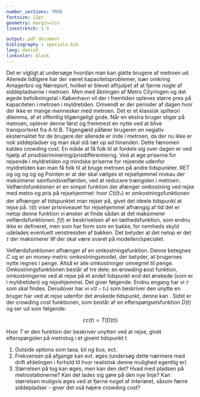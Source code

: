 ```yaml
---
number_sections: TRUE
fontsize: 12pt
geometry: margin=1in
linestretch: 1.5

output: pdf_document
bibliography : speciale.bib
lang: danish
linkcolor: black
---
```


\setcounter{secnumdepth}{3}
\thispagestyle{empty}
\begin{abstract}
Her står der noget tekst
\end{abstract}
\newpage
\tableofcontents

\newpage
\section*{Indledning}
\addcontentsline{toc}{section}{Indledning}
Det er vigtigt at undersøge hvordan man kan glatte brugere af metroen ud. Allerede tidligere har der været kapacitetsproblemer, især omkring Amagerbro og Nørreport, hvilket er blevet afhjulpet af at fjerne nogle af siddepladserne i metroen. Men med åbningen af Metro Cityringen og det øgede befolkningstal i København vil der i fremtiden opleves større pres på kapaciteten i metroen i myldretiden. Omvendt er der perioder af dagen hvor der ikke er mange mennesker med metroen. Det er et klassisk spilteori dilemma, af et offentlig tilgængeligt gode. Når en ekstra bruger stiger på metroen, oplever denne først og fremmest en nytte ved at blive transporteret fra A til B. Tilgengæld påfører brugeren en negativ eksternalitet for de brugere der allerede er inde i metroen, da der nu ikke er nok siddepladser og man skal stå tæt op ad hinanden. Dette fænomen kaldes crowding cost. 
En måde at få folk til at fordele sig over dagen er ved hjælp af prisdiskriminering/prisdifferentierng. Ved at øge priserne for rejsende i myldretiden og mindske priserne for rejsende udenfor myldretiden kan man få folk til at bruge metroen på andre tidspunkter. RET
\subsection*{Litteratur}
\addcontentsline{toc}{subsection}{Litteratur}
\cite{de_palma_dynamic_2010} og \cite{fosgerau_marginal_2009} og \cite{hjorth_estimating_2015} og \cite{de_palma_economics_2015} og \cite{hall_pareto_2015} og \cite{de_palma_discomfort_2015}
\newpage
\section{Model}
Pointen er at der skal vælges et rejsehjemmel niveau der maksimerer samfundsvelfærden, ved at reducere trængslen i metroen.
\subsection{Velfærdsfunktionen, $W$}
Velfærdsfunktionen er en simpel funktion der afænger omkostning ved rejse med metro og pris på rejsehjemmel:
\begin{equation}
W = \int [(C(t|t_*)-\tau(t))f(t)] dt
\end{equation}
hvor $C(t|t_*)$ er omkostningsfunktionen der afhænger af tidspunktet man rejser på, givet det ideele tidspunkt at rejse på. $\tau(t)$ viser prisniveauet for rejsehjemmel afhængig af tid det er netop denne funktion vi ønsker at finde sådan at det maksimerer velfærdsfunktionen. $f(t)$ er beskrivelsen af en tæthedsfunktion, som endnu ikke er defineret, men som har form som en bakke, for nemheds skyld udelades eventuelt venstresiden af bakken. Det betyder at det netop er det $\tau$ der maksimerer $W$ der skal være svaret på modellen/specialet.  
\subsection{Omkostningsfunktionen, $C$}
Velfærdsfunktionen afhænger af en omkostningsfunktion. Denne betegnes $C$ og er en money-metric omkostningsmodel, der betyder, at brugernes nytte regnes i penge. Altså er alle omkostninger omregnet til penge. Omkostningsfunktionen består af tre dele; en **c**rowding **c**ost funktion, omkostningerne ved at rejse på et andet tidspunkt end det ønskede (som er i myldretiden) og rejsehjemmel. Det giver følgende:
\begin{equation}
C(cc,t) = cc + v(t-t_*) + \tau(t_*)
\end{equation}
Endnu engang har vi $\tau$ som skal findes. Derudover har vi $v(t-t_*)$ som beskriver den unytte en bruger har ved at rejse udenfor det ønskede tidspunkt, denne kan . Sidst er der crowding cost funktionen, som består af en efterspørgselsfunktion $D(t)$ og ser ud som følgende:

$$ cc(t) = T(D(t)) $$

Hvor $T$ er den funktion der beskriver unytten ved at rejse, givet efterspørgslen på metrotog i et givent tidspunkt $t$.

\subsection{Analyse}
\subsubsection{Kritik af modellen}
1. Outside options som taxa, bil og bus, ect.
2. Frekvensen på afgange kan evt. øges (undersøg dette nærmere med drift afdelingen i forhold til hvor realistisk denne mulighed egentlig er)
3. Størrelsen på tog kan øges, men kan den det? Hvad med pladsen på metrostationerne? Kan det lades sig gøre på den nye linje? Kan størrelsen muligvis øges ved at fjerne noget af interiøret, såsom færre siddepladser - giver det oså højere crowding cost?  

\subsubsection{Empiri - Metroselskabet}

\section{Diskussion}

\section*{Konklusion}
\addcontentsline{toc}{section}{Konklusion}
\cleardoublepage
\pagenumbering{roman}
\newpage

\begin{appendix}
\section{Appendix} \label{App:AppendixA}
Her starter mit appendix
\newpage
\section{Appendix} \label{App:AppendixB}
\end{appendix}
\newpage
\addcontentsline{toc}{section}{Litteraturliste}

